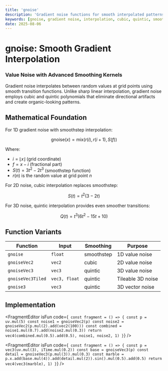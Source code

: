 ```yaml
---
title: 'gnoise'
description: 'Gradient noise functions for smooth interpolated patterns with customizable smoothing curves'
keywords: [gnoise, gradient noise, interpolation, cubic, quintic, smooth, tileable]
date: 2025-08-06
---
```



# gnoise: Smooth Gradient Interpolation

### Value Noise with Advanced Smoothing Kernels

Gradient noise interpolates between random values at grid points using smooth transition functions. Unlike sharp linear interpolation, gradient noise employs cubic and quintic polynomials that eliminate directional artifacts and create organic-looking patterns.

## Mathematical Foundation

For 1D gradient noise with smoothstep interpolation:

$$
\text{gnoise}(x) = \text{mix}(r(i), r(i+1), S(f))
$$

Where:

- $i = \lfloor x \rfloor$ (grid coordinate)
- $f = x - i$ (fractional part)
- $S(t) = 3t^2 - 2t^3$ (smoothstep function)
- $r(n)$ is the random value at grid point $n$

For 2D noise, cubic interpolation replaces smoothstep:

$$
S(t) = t^2(3 - 2t)
$$

For 3D noise, quintic interpolation provides even smoother transitions:

$$
Q(t) = t^3(6t^2 - 15t + 10)
$$

## Function Variants

| Function          | Input         | Smoothing  | Purpose           |
| ----------------- | ------------- | ---------- | ----------------- |
| `gnoise`          | `float`       | smoothstep | 1D value noise    |
| `gnoiseVec2`      | `vec2`        | cubic      | 2D value noise    |
| `gnoiseVec3`      | `vec3`        | quintic    | 3D value noise    |
| `gnoiseVec3Tiled` | `vec3, float` | quintic    | Tileable 3D noise |
| `gnoise3`         | `vec3`        | quintic    | 3D vector noise   |

## Implementation

<FragmentEditor
        isFun
        code={`
const fragment = () => {
        const p = uv.mul(5)
        const noise1 = gnoiseVec2(p)
        const noise2 = gnoiseVec2(p.mul(2).add(vec2(100)))
        const combined = noise1.mul(0.7).add(noise2.mul(0.3))
        return vec4(combined.mul(0.5).add(0.5), noise1, noise2, 1)
}`}
/>

<FragmentEditor
        isFun
        code={`
const fragment = () => {
        const p = vec3(uv.mul(3), iTime.mul(0.2))
        const base = gnoiseVec3(p)
        const detail = gnoiseVec3(p.mul(3)).mul(0.3)
        const marble = p.x.add(base.mul(4)).add(detail.mul(2)).sin().mul(0.5).add(0.5)
        return vec4(vec3(marble), 1)
}`}
/>
